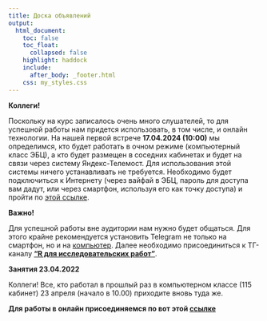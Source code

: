 ```yaml
---
title: Доска объявлений
output:
  html_document:
    toc: false
    toc_float:
      collapsed: false
    highlight: haddock
    include:
      after_body: _footer.html
    css: my_styles.css
---
```


**Коллеги!**

Поскольку на курс записалось очень много слушателей, то для успешной работы нам придется использовать, в том числе, и онлайн технологии. На нашей первой встрече **17.04.2024 (10:00)** мы определимся, кто будет работать в очном режиме (компьютерный класс ЭБЦ), а кто будет размещен в соседних кабинетах и будет на связи через систему Яндекс-Телемост. Для использования этой системы ничего устанавливать не требуется. Необходимо будет подключиться к Интернету (через вайфай в ЭБЦ, пароль для доступа вам дадут, или через смартфон, используя его как точку доступа) и пройти по [этой ссылке](https://telemost.yandex.ru/j/62606309069166). 


**Важно!**

Для успешной работы вне аудитории нам нужно будет общаться. Для этого крайне рекомендуется установить Telegram не только на смартфон, но и на [компьютер](https://desktop.telegram.org/). Далее необходимо присоединиться к ТГ-каналу [**"R для исследовательских работ"**](https://t.me/+GX06d2X2DAEzMzgy).

**Занятия 23.04.2022**

Коллеги! Все, кто работал в прошлый раз в компьютерном классе (115 кабинет) 23 апреля (начало в 10.00) приходите вновь туда же.

**Для работы в онлайн присоединяемся по вот этой [ссылке](https://calendar.yandex.ru/event/2069517665?applyToFuture=0&event_date=2024-04-22T21%3A00%3A00&layerId=27543768)**





